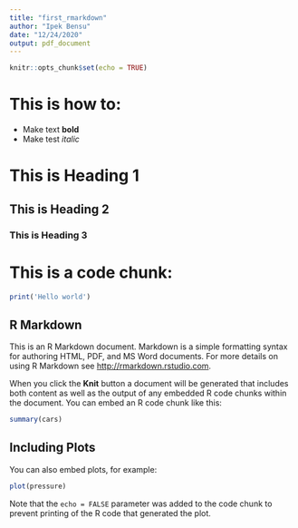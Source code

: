 ```yaml
---
title: "first_rmarkdown"
author: "Ipek Bensu"
date: "12/24/2020"
output: pdf_document
---
```


```r
knitr::opts_chunk$set(echo = TRUE)
```

# This is how to:

- Make text **bold**
- Make test *italic*

# This is Heading 1
## This is Heading 2
### This is Heading 3

# This is a code chunk:

```r
print('Hello world')
```

## R Markdown

This is an R Markdown document. Markdown is a simple formatting syntax for authoring HTML, PDF, and MS Word documents. For more details on using R Markdown see <http://rmarkdown.rstudio.com>.

When you click the **Knit** button a document will be generated that includes both content as well as the output of any embedded R code chunks within the document. You can embed an R code chunk like this:

```r
summary(cars)
```

## Including Plots

You can also embed plots, for example:

```r
plot(pressure)
```

Note that the `echo = FALSE` parameter was added to the code chunk to prevent printing of the R code that generated the plot.
